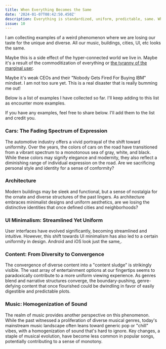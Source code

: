 ```yaml
---
title: When Everything Becomes the Same
date: '2024-01-07T08:42:50.450Z'
description: Everything is standardized, uniform, predictable, same. Where goes our creative expression?
issue: 10
---
```


<!-- In our hyper-connected world, we're losing our appreciation for the unique and diverse. This could be due to everything becoming commoditized, or perhaps because of decision-makers reluctant to take risks. I'm still exploring the reasons, but it's clear this trend is a real, troubling issue. I'm gathering examples of this phenomenon. Please share any you have; I'll add them to my growing list and credit your contribution. -->

I am collecting examples of a weird phenomenon where we are losing our taste for the unique and diverse. All our music, buildings, cities, UI, etc looks the same.

Maybe this is a side effect of the hyper-connected world we live in. Maybe it's a result of the commoditization of everything or [the tyranny of the marginal user](https://nothinghuman.substack.com/p/the-tyranny-of-the-marginal-user). 

Maybe it's weak CEOs and their "Nobody Gets Fired For Buying IBM" mindset. I am not too sure yet. This is a real disaster that is really bumming me out!

Below is a list of examples I have collected so far. I'll keep adding to this list as encounter more examples.

If you have any examples, feel free to share below. I'll add them to the list and credit you.

<!-- 
I want to highlight something that's been bugging me. As everything become a commodity; a standardized product that can be bought and sold, there's often a pressure to make them more uniform and predictable. Businesses aim to create products that cater to the widest possible audience to maximize sales. Better be acceptable for 1000 people than beautiful for 10. 

This has been talked about 
Isn't this the biggest restriction on creativity? -->

<!-- In this era where everything is connected, knowledge transfers easily across globe and is as easy as a few taps on our screens, have we unknowingly let go of our own flavor? Sure, tech has revolutionized how we do things, but is it secretly homogenizing our creative mojo? -->

<!-- I have been collecting examples of this phenomenon across various domains. I'll share my list here. -->

### Cars: The Fading Spectrum of Expression

The automotive industry offers a vivid portrayal of the shift toward uniformity. Over the years, the colors of cars on the road have transitioned from a vibrant spectrum to a monotonous sea of gray, white, and black. While these colors may signify elegance and modernity, they also reflect a diminishing range of individual expression on the road. Are we sacrificing personal style and identity for a sense of conformity?

<Thumbnail 
  alt="Cars are just shades of gray now."
  src="/assets/blog/same/carcolors.jpeg" 
  link="https://www.thedrive.com/news/37001/this-graph-shows-how-car-paint-colors-have-gotten-more-boring-over-the-years" />

<Thumbnail 
  alt="All SUVs look similar. We have figured out the optimal shape."
  src="/assets/blog/same/suvs.webp" 
  link="https://medium.com/swlh/the-zombie-mobile-b03932ac971d" />


### Architecture

<!-- The architectural landscape of our cities has transformed dramatically over the decades. A glimpse at snapshots from the 1960s juxtaposed with present-day urban scenery showcases a remarkable shift.  -->
Modern buildings may be sleek and functional, but a sense of nostalgia for the ornate and diverse structures of the past lingers. As architecture embraces minimalist designs and uniform aesthetics, are we losing the distinctive identities that once defined cities and neighborhoods?

<Thumbnail 
  alt="Fences on Fort Point, San Francisco" 
  src="/assets/blog/same/fortpoint.png" 
  link="https://www.reddit.com/r/sanfrancisco/comments/18zqc8z/fort_point_old_vs_new/" />

<Thumbnail 
  alt="Minimalistic Bollards" 
  src="/assets/blog/same/bollards.png" 
  link="https://twitter.com/culturaltutor/status/1538211892707086338" />

<Thumbnail 
  alt="Simple Telephone Booths" 
  src="/assets/blog/same/phonebooths.png" 
  link="https://twitter.com/culturaltutor/status/1538211892707086338" />

<Thumbnail 
  alt="Modern Benches" 
  src="/assets/blog/same/benches.png" 
  link="https://twitter.com/culturaltutor/status/1538211892707086338" />

<Thumbnail 
  alt="Ring Doorbell vs Old Doorbell" 
  src="/assets/blog/same/doorbells.png" 
  link="https://twitter.com/culturaltutor/status/1538211892707086338" />

<Thumbnail 
  alt="Modern Mcdonalds is a box" 
  src="/assets/blog/same/mcdonalds.png" />

<Thumbnail 
  alt="Inside if a modern Mcdonalds" 
  src="/assets/blog/same/mcdonalds.webp" />


<Thumbnail 
  alt="Cities are losing their identity as they become westernized" 
  src="/assets/blog/same/cities.jpeg"  />


<Thumbnail 
  alt="'modern' homes from the 70s/80s vs. today"
  src="/assets/blog/same/homesold.jpeg"
  src2="/assets/blog/same/homesnew.jpeg" />

<Thumbnail 
  alt="All my recent apartments had this same gray carpet."
  src="/assets/blog/same/carpetsold.jpeg"
  src2="/assets/blog/same/carpetsnew.jpeg" />

### UI Minimalism: Streamlined Yet Uniform

User interfaces have evolved significantly, becoming streamlined and intuitive. However, this shift towards UI minimalism has also led to a certain uniformity in design. Android and iOS look just the same,.

<Thumbnail 
  alt="Android and iOS Homescreen. Same." 
  src="/assets/blog/same/phonescreen.jpeg" 
  link="https://celikk.me/blog/iOSvsAndroid"
  />

<Thumbnail 
  alt="I miss Windows Phone / Zune UI" 
  src="/assets/blog/same/wp8.webp"
  />


<Thumbnail 
  alt="Skeuomorphism is dead. Long live flat design." 
  src="/assets/blog/same/skbuttons.png"
  src2="/assets/blog/same/flatbuttons.jpeg"
  link="https://dribbble.com/shots/597337-Braun-UI"
  />

### Content: From Diversity to Convergence

The convergence of diverse content into a "content sludge" is strikingly visible. The vast array of entertainment options at our fingertips seems to paradoxically contribute to a more uniform viewing experience. As genres blend and narrative structures converge, the boundary-pushing, genre-defying content that once flourished could be dwindling in favor of easily digestible and predictable plots.

<Thumbnail
  alt="Snapchat Discover tab"
  height="700px"
  src="/assets/blog/same/snapchat.jpeg"
  />

<Thumbnail
  alt="TikTok Sludge Content"
  height="700px"
  src="/assets/blog/same/tiktoksludge.webp"
  />

### Music: Homogenization of Sound

The realm of music provides another perspective on this phenomenon. While the past witnessed a proliferation of diverse musical genres, today's mainstream music landscape often leans toward generic pop or "chill" vibes, with a homogenization of sound that's hard to ignore. Key changes, a staple of musical evolution, have become less common in popular songs, potentially contributing to a sense of monotony.


<Thumbnail
  alt="Pop songs do not have key changes anymore."
  src="/assets/blog/same/musickey.jpeg"
  link="https://tedium.co/2022/11/09/the-death-of-the-key-change"
  />

<Thumbnail
  alt="Spotify is all chill and lofi."
  src="/assets/blog/same/lofi-spotify-playlists-screenshot.webp"
  />

<!-- ### Typography and Color: Safe and Familiar Choices

The world of typography and color reveals a similar trend. From the fonts we encounter daily to the colors that surround us, a preference for safe and familiar choices has emerged. Safe fonts dominate our screens, and even the vibrant spectrum of colors that once defined our surroundings has faded into a more muted palette. The surge in gray and beige tones in everything from homes to cars and carpets reflects a broader inclination toward the unobtrusive. -->
<!-- 
### Loss of Dreaming for the Future

A striking revelation is the decline in our collective dreams for the future. The rapid pace of technological advancements may have contributed to a sense of complacency, stifling the imaginative aspirations that once fueled innovation. As we become more accustomed to the convenience of the present, the allure of the unknown future seems to be waning.

### The Decision-Making Process: Safety, Invisibility, and Consumer Taste

So, how do these changes come about? The decision-making process often centers on safety and invisibility. CEOs and decision-makers may opt for designs, colors, and content that are less likely to offend or alienate a broad audience. Moreover, builders and creators might lean towards simpler designs due to a perception that consumers have less discerning taste and are willing to buy anything. While this approach ensures a wider appeal and minimizes risk, it also flattens the uniqueness and diversity that once defined various aspects of our lives.

In conclusion, our hyper-connected world has undoubtedly brought forth immense convenience and accessibility, but it may have inadvertently led to a subtle erosion of originality. The convergence of styles, sounds, and visuals, driven by a preference for the safe and familiar, raises questions about the richness of our creative expression. Perhaps, as we adapt to this new era, a resurgence of individuality and uniqueness will emerge, reminding us of the value of diversity in all aspects of our lives. -->
